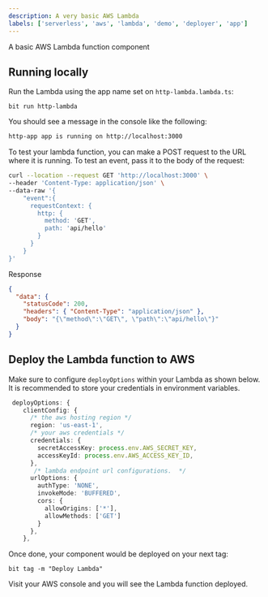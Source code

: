 ```yaml
---
description: A very basic AWS Lambda
labels: ['serverless', 'aws', 'lambda', 'demo', 'deployer', 'app']
---
```


A basic AWS Lambda function component

## Running locally

Run the Lambda using the app name set on `http-lambda.lambda.ts`:

```
bit run http-lambda
```

You should see a message in the console like the following:

```sh
http-app app is running on http://localhost:3000
```

To test your lambda function, you can make a POST request to the URL where it is running.
To test an event, pass it to the body of the request:

```sh
curl --location --request GET 'http://localhost:3000' \
--header 'Content-Type: application/json' \
--data-raw '{
    "event":{
      requestContext: {
        http: {
          method: 'GET',
          path: 'api/hello'
        }
      }
    }
}'
```

Response

```json
{
  "data": {
    "statusCode": 200,
    "headers": { "Content-Type": "application/json" },
    "body": "{\"method\":\"GET\", \"path\":\"api/hello\"}"
  }
}
```

## Deploy the Lambda function to AWS

Make sure to configure `deployOptions` within your Lambda as shown below. It is recommended to store your credentials in environment variables.

```ts
 deployOptions: {
    clientConfig: {
      /* the aws hosting region */
      region: 'us-east-1',
      /* your aws credentials */
      credentials: {
        secretAccessKey: process.env.AWS_SECRET_KEY,
        accessKeyId: process.env.AWS_ACCESS_KEY_ID,
      },
       /* lambda endpoint url configurations.  */
      urlOptions: {
        authType: 'NONE',
        invokeMode: 'BUFFERED',
        cors: {
          allowOrigins: ['*'],
          allowMethods: ['GET']
        }
      },
    },
```

Once done, your component would be deployed on your next tag:

```
bit tag -m "Deploy Lambda"
```

Visit your AWS console and you will see the Lambda function deployed.
